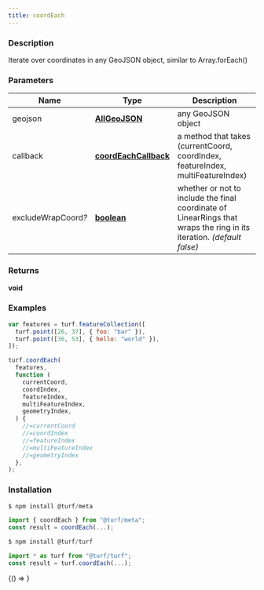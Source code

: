 ```yaml
---
title: coordEach
---
```



### Description

Iterate over coordinates in any GeoJSON object, similar to Array.forEach()

### Parameters

| Name                     | Type                                                                                              | Description                                                                                                           |
| ------------------------ | ------------------------------------------------------------------------------------------------- | --------------------------------------------------------------------------------------------------------------------- |
| geojson                  | **[AllGeoJSON](docs/api/types/AllGeoJSON.mdx)**                                                   | any GeoJSON object                                                                                                    |
| callback                 | **[coordEachCallback](docs/api/types/coordEachCallback.mdx)**                                     | a method that takes (currentCoord, coordIndex, featureIndex, multiFeatureIndex)                                       |
| excludeWrapCoord<i>?</i> | **[boolean](https://developer.mozilla.org/docs/Web/JavaScript/Reference/Global_Objects/Boolean)** | whether or not to include the final coordinate of LinearRings that wraps the ring in its iteration. _(default false)_ |

### Returns

**void**

### Examples

```javascript
var features = turf.featureCollection([
  turf.point([26, 37], { foo: "bar" }),
  turf.point([36, 53], { hello: "world" }),
]);

turf.coordEach(
  features,
  function (
    currentCoord,
    coordIndex,
    featureIndex,
    multiFeatureIndex,
    geometryIndex,
  ) {
    //=currentCoord
    //=coordIndex
    //=featureIndex
    //=multiFeatureIndex
    //=geometryIndex
  },
);
```

### Installation

```javascript
$ npm install @turf/meta

import { coordEach } from "@turf/meta";
const result = coordEach(...);
```

```javascript
$ npm install @turf/turf

import * as turf from "@turf/turf";
const result = turf.coordEach(...);
```

<!-- Expose turf as global var for experimenting in the browser console -->

<BrowserOnly>{() => <WindowTurfGlobal turf={turf} />}</BrowserOnly>
